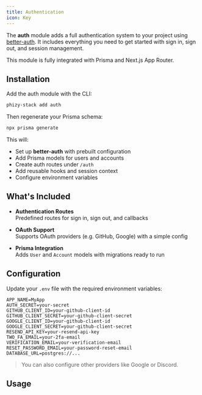 ```yaml
---
title: Authentication
icon: Key
---
```


The **auth** module adds a full authentication system to your project using [better-auth](https://www.better-auth.com/). It includes everything you need to get started with sign in, sign out, and session management.

This module is fully integrated with Prisma and Next.js App Router.

## Installation

Add the auth module with the CLI:

```bash
phizy-stack add auth
```

Then regenerate your Prisma schema:

```bash
npx prisma generate
```

This will:

- Set up **better-auth** with prebuilt configuration
- Add Prisma models for users and accounts
- Create auth routes under `/auth`
- Add reusable hooks and session context
- Configure environment variables

## What's Included

- **Authentication Routes**  
  Predefined routes for sign in, sign out, and callbacks

- **OAuth Support**  
  Supports OAuth providers (e.g. GitHub, Google) with a simple config

- **Prisma Integration**  
  Adds `User` and `Account` models with migrations ready to run

## Configuration

Update your `.env` file with the required environment variables:

```
APP_NAME=MyApp
AUTH_SECRET=your-secret
GITHUB_CLIENT_ID=your-github-client-id
GITHUB_CLIENT_SECRET=your-github-client-secret
GOOGLE_CLIENT_ID=your-github-client-id
GOOGLE_CLIENT_SECRET=your-github-client-secret
RESEND_API_KEY=your-resend-api-key
TWO_FA_EMAIL=your-2fa-email
VERIFICATION_EMAIL=your-verification-email
RESET_PASSWORD_EMAIL=your-password-reset-email
DATABASE_URL=postgres://...
```

> You can also configure other providers like Google or Discord.

## Usage
